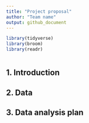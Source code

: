 ```yaml
---
title: "Project proposal"
author: "Team name"
output: github_document
---
```


```r
library(tidyverse)
library(broom)
library(readr)
```

```r
```


## 1. Introduction



## 2. Data



## 3. Data analysis plan



